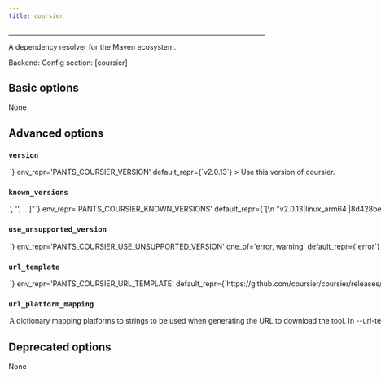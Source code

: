 ```yaml
---
title: coursier
---
```



---


A dependency resolver for the Maven ecosystem.

Backend: <span className="color--primary"></span>
Config section: <span className="color--primary">[coursier]</span>

<span className={styles.options}>

## Basic options

None

## Advanced options


### `version`

<Option
  cli_repr={`--coursier-version=<str>`}
  env_repr='PANTS_COURSIER_VERSION'
  default_repr={`v2.0.13`}
>

Use this version of coursier.

</Option>

### `known_versions`

<Option
  cli_repr={`--coursier-known-versions="['<str>', '<str>', ...]"`}
  env_repr='PANTS_COURSIER_KNOWN_VERSIONS'
  default_repr={`[\n  "v2.0.13|linux_arm64 |8d428bede2d9d0e48ffad8360d49de48bd0c2c3b0e54e82e3a7665019b65e4d0|58622664",\n  "v2.0.13|linux_x86_64|1ae089789cc4b0a4d296d6852b760d7f8bf72805267a6b7571e99b681d5e13b4|59652208",\n  "v2.0.13|macos_arm64 |d74b8fe4ffc2f4e9011d7151722fc8b5ffca8a72b3bc4188c61df3326228c4ef|57625024",\n  "v2.0.13|macos_x86_64|d74b8fe4ffc2f4e9011d7151722fc8b5ffca8a72b3bc4188c61df3326228c4ef|57625024"\n]`}
>


Known versions to verify downloads against.

Each element is a pipe-separated string of `version|platform|sha256|length`, where:

  - `version` is the version string
  - `platform` is one of [linux_arm64,linux_x86_64,macos_arm64,macos_x86_64],
  - `sha256` is the 64-character hex representation of the expected sha256
```
digest of the download file, as emitted by `shasum -a 256`
```

  - `length` is the expected length of the download file in bytes, as emmitted by
```
`wc -c`
```

E.g., `3.1.2|macos_x86_64|6d0f18cd84b918c7b3edd0203e75569e0c7caecb1367bbbe409b44e28514f5be|42813`.

Values are space-stripped, so pipes can be indented for readability if necessary.


</Option>

### `use_unsupported_version`

<Option
  cli_repr={`--coursier-use-unsupported-version=<UnsupportedVersionUsage>`}
  env_repr='PANTS_COURSIER_USE_UNSUPPORTED_VERSION'
  one_of='error, warning'
  default_repr={`error`}
>


What action to take in case the requested version of coursier is not supported.

Supported coursier versions: unspecified


</Option>

### `url_template`

<Option
  cli_repr={`--coursier-url-template=<str>`}
  env_repr='PANTS_COURSIER_URL_TEMPLATE'
  default_repr={`https://github.com/coursier/coursier/releases/download/{version}/cs-{platform}`}
>

URL to download the tool, either as a single binary file or a compressed file (e.g. zip file). You can change this to point to your own hosted file, e.g. to work with proxies or for access via the filesystem through a `file:$abspath` URL (e.g. `file:/this/is/absolute`, possibly by [templating the buildroot in a config file](https://www.pantsbuild.org/v2.8/docs/options#config-file-entries)).

Use `{version}` to have the value from --version substituted, and `{platform}` to have a value from --url-platform-mapping substituted in, depending on the current platform. For example, https://github.com/.../protoc-&#123;version&#125;-&#123;platform&#125;.zip.

</Option>

### `url_platform_mapping`

<Option
  cli_repr={`--coursier-url-platform-mapping="{'key1': val1, 'key2': val2, ...}"`}
  env_repr='PANTS_COURSIER_URL_PLATFORM_MAPPING'
  default_repr={`{\n  "linux_arm64": "aarch64-pc-linux",\n  "linux_x86_64": "x86_64-pc-linux",\n  "macos_arm64": "x86_64-apple-darwin",\n  "macos_x86_64": "x86_64-apple-darwin"\n}`}
>

A dictionary mapping platforms to strings to be used when generating the URL to download the tool.

In --url-template, anytime the `{platform}` string is used, Pants will determine the current platform, and substitute `{platform}` with the respective value from your dictionary.

For example, if you define `{"macos_x86_64": "apple-darwin", "linux_x86_64": "unknown-linux"}, and run Pants on Linux with an intel architecture, then `&#123;platform&#125;` will be substituted in the --url-template option with unknown-linux.

</Option>

## Deprecated options

None


</span>